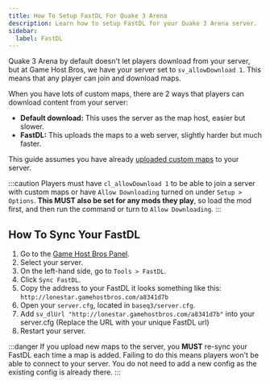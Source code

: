 ```yaml
---
title: How To Setup FastDL For Quake 3 Arena
description: Learn how to setup FastDL for your Quake 3 Arena server.
sidebar:
  label: FastDL
---
```


Quake 3 Arena by default doesn't let players download from your server, but at Game Host Bros, we have your server set to `sv_allowDownload 1`. This means that any player can join and download maps.

When you have lots of custom maps, there are 2 ways that players can download content from your server:
- **Default download:** This uses the server as the map host, easier but slower.
- **FastDL:** This uploads the maps to a web server, slightly harder but much faster.

This guide assumes you have already [uploaded custom maps](https://portal.gamehostbros.com/knowledgebase/25/How-To-Add-Custom-Maps-To-Quake-3-Arena.html) to your server.

:::caution
Players must have `cl_allowDownload 1` to be able to join a server with custom maps or have `Allow Downloading` turned on under `Setup > Options`. **This MUST also be set for any mods they play**, so load the mod first, and then run the command or turn to `Allow Downloading`.
:::

## How To Sync Your FastDL

1. Go to the [Game Host Bros Panel](https://panel.gamehostbros.com/).
2. Select your server.
3. On the left-hand side, go to `Tools > FastDL`.
4. Click `Sync FastDL`.
5. Copy the address to your FastDL it looks something like this: `http://lonestar.gamehostbros.com/a8341d7b`
6. Open your `server.cfg`, located in `baseq3/server.cfg`.
7. Add `sv_dlUrl "http://lonestar.gamehostbros.com/a8341d7b"` into your server.cfg (Replace the URL with your unique FastDL url)
8. Restart your server.

:::danger
If you upload new maps to the server, you **MUST** re-sync your FastDL each time a map is added. Failing to do this means players won't be able to connect to your server. You do not need to add a new config as the existing config is already there.
:::